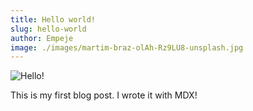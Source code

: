 ```yaml
---
title: Hello world!
slug: hello-world
author: Empeje
image: ./images/martim-braz-olAh-Rz9LU8-unsplash.jpg
---
```


![Hello!](./images/martim-braz-olAh-Rz9LU8-unsplash.jpg)

This is my first blog post. I wrote it with MDX!